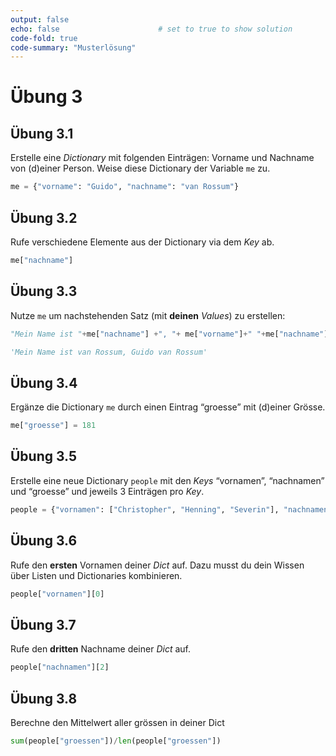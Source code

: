 ```yaml
---
output: false
echo: false                      # set to true to show solution
code-fold: true
code-summary: "Musterlösung"    
---
```


# Übung 3

## Übung 3.1

Erstelle eine *Dictionary* mit folgenden Einträgen: Vorname und Nachname von (d)einer Person. Weise diese Dictionary der Variable `me` zu.

```python
me = {"vorname": "Guido", "nachname": "van Rossum"}
```

## Übung 3.2

Rufe verschiedene Elemente aus der Dictionary via dem *Key* ab.

```python
me["nachname"]
```

## Übung 3.3

Nutze `me` um nachstehenden Satz (mit **deinen** *Values*) zu erstellen:

```python
"Mein Name ist "+me["nachname"] +", "+ me["vorname"]+" "+me["nachname"]
```

``` python
'Mein Name ist van Rossum, Guido van Rossum'
```

## Übung 3.4

Ergänze die Dictionary `me` durch einen Eintrag "groesse" mit (d)einer Grösse.

```python
me["groesse"] = 181
```

## Übung 3.5

Erstelle eine neue Dictionary `people` mit den *Keys* "vornamen", "nachnamen" und "groesse" und jeweils 3 Einträgen pro *Key*.

```python
people = {"vornamen": ["Christopher", "Henning", "Severin"], "nachnamen": ["Annen","May", "Kantereit"], "groessen": [174, 182, 162]}
```

## Übung 3.6

Rufe den **ersten** Vornamen deiner *Dict* auf. Dazu musst du dein Wissen über Listen und Dictionaries kombinieren.

```python
people["vornamen"][0]
```

## Übung 3.7

Rufe den **dritten** Nachname deiner *Dict* auf.

```python
people["nachnamen"][2]
```

## Übung 3.8

Berechne den Mittelwert aller grössen in deiner Dict

```python
sum(people["groessen"])/len(people["groessen"])
```
